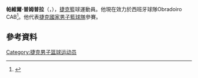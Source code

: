 '''帕維爾·普姆普拉'''（{{lang-cz|'''Pavel Pumprla'''}}，{{bd|1986年|6月13日}}），[[捷克|捷克]]籃球運動員。他現在效力於西班牙球隊Obradoiro CAB<ref>{{cite news|title=Pavel Pumprla extends with Obradoiro for one more season|url=http://www.sportando.com/en/cat/nba/100246/pavel-pumprla-extends-with-obradoiro-for-one-more-season.html|accessdate=March 31, 2014|newspaper=sportando.com|date=April 3, 2013|archive-date=2017-01-18|archive-url=https://web.archive.org/web/20170118224415/http://www.sportando.com/en/cat/nba/100246/pavel-pumprla-extends-with-obradoiro-for-one-more-season.html|dead-url=no}}</ref>。他代表[[捷克國家男子籃球隊|捷克國家男子籃球隊]]參賽。

== 參考資料 ==
{{reflist}}

{{Authority control}}
{{DEFAULTSORT:Pumprla, Pavel}}
[[Category:捷克男子篮球运动员|Category:捷克男子篮球运动员]]